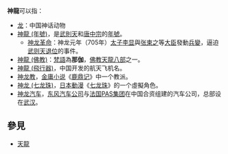 '''神龍'''可以指：
*[[龙|龙]]：中国神话动物
*[[神龍_(年號)|神龍 (年號)]]，是[[武則天|武則天]]和[[唐中宗|唐中宗]]的[[年號|年號]]。
**[[神龙革命|神龙革命]]：神龙元年（705年）[[太子|太子]][[李显|李显]]與[[张柬之|张柬之]]等[[大臣|大臣]]發動[[政变|兵變]]，逼迫[[武则天|武则天]][[退位|退位]]的事件。
*[[那伽|神龍 (佛教)]]：[[梵語|梵語]]為'''那伽'''，[[佛教|佛教]][[天龍八部|天龍八部]]之一。
*[[神龍_(飛行器)|神龍 (飛行器)]]，中国开发的航天飞机名。
*[[神龙教|神龙教]]，[[金庸小说|金庸小说]]《[[鹿鼎记|鹿鼎记]]》中一个教派。
*[[神龙_(七龙珠)|神龙 (七龙珠)]]，[[動漫|日本動漫]]《[[七龙珠|七龙珠]]》的一个虛擬角色。
*[[神龙汽车|神龙汽车]]，[[东风汽车公司|东风汽车公司]]与[[标致雪铁龙集团|法国PAS集团]]在中国合资组建的汽车公司，总部设在[[武汉|武汉]]。

==參見==
*[[天龍|天龍]]

{{disambig|Cat=二字亞洲相關消歧義}}